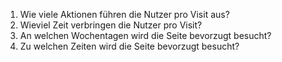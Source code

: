 

1. Wie viele Aktionen führen die Nutzer pro Visit aus?
2. Wieviel Zeit verbringen die Nutzer pro Visit?
3. An welchen Wochentagen wird die Seite bevorzugt besucht?
4. Zu welchen Zeiten wird die Seite bevorzugt besucht?